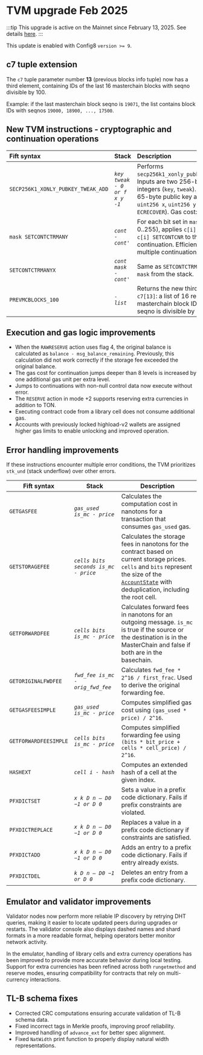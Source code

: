 
# TVM upgrade Feb 2025


:::tip
This upgrade is active on the Mainnet since February 13, 2025. See details [here](https://t.me/tonstatus/153).
:::

This update is enabled with Config8 `version >= 9`.

## c7 tuple extension

The `c7` tuple parameter number **13** (previous blocks info tuple) now has a third element, containing IDs of the last 16 masterchain blocks with seqno divisible by 100.

Example: if the last masterchain block seqno is `19071`, the list contains block IDs with seqnos `19000, 18900, ..., 17500`.


## New TVM instructions - cryptographic and continuation operations

| Fift syntax                        | Stack                         | Description                                                                                                                                                                                                           |
| :--------------------------------- | :---------------------------- | :-------------------------------------------------------------------------------------------------------------------------------------------------------------------------------------------------------------------- |
| `SECP256K1_XONLY_PUBKEY_TWEAK_ADD` | *`key tweak - 0 or f x y -1`* | Performs `secp256k1_xonly_pubkey_tweak_add`. Inputs are two 256-bit unsigned integers (`key`, `tweak`). Returns a 65-byte public key as `uint8 f`, `uint256 x`, `uint256 y` (similar to `ECRECOVER`). Gas cost: 1276. |
| `mask SETCONTCTRMANY`              | *`cont - cont'`*              | For each bit set in `mask` (range 0..255), applies `c[i] PUSHCTR SWAP c[i] SETCONTCNR` to the continuation. Efficiently updates multiple continuations.                                                               |
| `SETCONTCTRMANYX`                  | *`cont mask - cont'`*         | Same as `SETCONTCTRMANY`, but reads `mask` from the stack.                                                                                                                                                            |
| `PREVMCBLOCKS_100`                 | *`- list`*                    | Returns the new third element in `c7[13]`: a list of 16 recent masterchain block IDs (where seqno is divisible by 100).                                                                                               |

## Execution and gas logic improvements

* When the `RAWRESERVE` action uses flag 4, the original balance is calculated as `balance - msg_balance_remaining`. Previously, this calculation did not work correctly if the storage fee exceeded the original balance.
* The gas cost for continuation jumps deeper than 8 levels is increased by one additional gas unit per extra level.
* Jumps to continuations with non-null control data now execute without error.
* The `RESERVE` action in mode +2 supports reserving extra currencies in addition to TON.
* Executing contract code from a library cell does not consume additional gas.
* Accounts with previously locked highload-v2 wallets are assigned higher gas limits to enable unlocking and improved operation.

## Error handling improvements

If these instructions encounter multiple error conditions, the TVM prioritizes `stk_und` (stack underflow) over other errors.

| Fift syntax           | Stack                                | Description                                                                                                                                                                                                                                                                                                           |
| --------------------- | ------------------------------------ | --------------------------------------------------------------------------------------------------------------------------------------------------------------------------------------------------------------------------------------------------------------------------------------------------------------------- |
| `GETGASFEE`           | *`gas_used is_mc - price`*           | Calculates the computation cost in nanotons for a transaction that consumes `gas_used` gas.                                                                                                                                                                                                                           |
| `GETSTORAGEFEE`       | *`cells bits seconds is_mc - price`* | Calculates the storage fees in nanotons for the contract based on current storage prices. `cells` and `bits` represent the size of the [`AccountState`](https://github.com/ton-blockchain/ton/blob/8a9ff339927b22b72819c5125428b70c406da631/crypto/block/block.tlb#L247) with deduplication, including the root cell. |
| `GETFORWARDFEE`       | *`cells bits is_mc - price`*         | Calculates forward fees in nanotons for an outgoing message. `is_mc` is true if the source or the destination is in the MasterChain and false if both are in the basechain.                                                                                                                                           |
| `GETORIGINALFWDFEE`   | *`fwd_fee is_mc - orig_fwd_fee`*     | Calculates `fwd_fee * 2^16 / first_frac`. Used to derive the original forwarding fee.                                                                                                                                                                                                                                 |
| `GETGASFEESIMPLE`     | *`gas_used is_mc - price`*           | Computes simplified gas cost using `(gas_used * price) / 2^16`.                                                                                                                                                                                                                                                       |
| `GETFORWARDFEESIMPLE` | *`cells bits is_mc - price`*         | Computes simplified forwarding fee using `(bits * bit_price + cells * cell_price) / 2^16`.                                                                                                                                                                                                                            |
| `HASHEXT`             | *`cell i - hash`*                    | Computes an extended hash of a cell at the given index.                                                                                                                                                                                                                                                               |
| `PFXDICTSET`          | *`x k D n – D0 −1 or D 0`*           | Sets a value in a prefix code dictionary. Fails if prefix constraints are violated.                                                                                                                                                                                                                                   |
| `PFXDICTREPLACE`      | *`x k D n – D0 −1 or D 0`*           | Replaces a value in a prefix code dictionary if constraints are satisfied.                                                                                                                                                                                                                                            |
| `PFXDICTADD`          | *`x k D n – D0 −1 or D 0`*           | Adds an entry to a prefix code dictionary. Fails if entry already exists.                                                                                                                                                                                                                                             |
| `PFXDICTDEL`          | *`k D n – D0 −1 or D 0`*             | Deletes an entry from a prefix code dictionary.                                                                                                                                                                                                                                                                     
## Emulator and validator improvements

Validator nodes now perform more reliable IP discovery by retrying DHT queries, making it easier to locate updated peers during upgrades or restarts. The validator console also displays dashed names and shard formats in a more readable format, helping operators better monitor network activity.

In the emulator, handling of library cells and extra currency operations has been improved to provide more accurate behavior during local testing. Support for extra currencies has been refined across both `rungetmethod` and reserve modes, ensuring compatibility for contracts that rely on multi-currency interactions.

## TL-B schema fixes

* Corrected CRC computations ensuring accurate validation of TL-B schema data.
* Fixed incorrect tags in Merkle proofs, improving proof reliability.
* Improved handling of `advance_ext` for better spec alignment.
* Fixed `NatWidth` print function to properly display natural width representations.

<Feedback />
